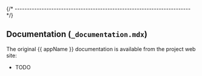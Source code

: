 
{/* ------------------------------------------------------------------------ */}

## Documentation (`_documentation.mdx`)

The original {{ appName }} documentation is available from the project web site:

- TODO
